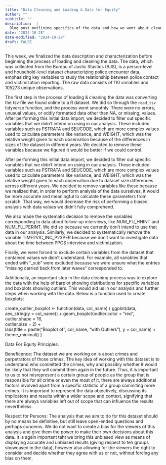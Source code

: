 ```yaml
---
title: "Data Cleaning and Loading & Data for Equity"
author: ""
subtitle: ""
description:  |
  Blog post outlining specifics of the data and how we went about cleaning it, additionally discussing the data for equity principles, as well as related article.
date: "2024-10-28"
date-modified: "2024-10-28"
draft: FALSE
---
```


This week, we finalized the data description and characterization before beginning the process of loading and cleaning the data. The data, which was collected from the Bureau of Justic Stastics (BJS), is a person-level and household-level dataset characterizing police encounter data, emphasizing key variables to study the relationship between police contact and victimization reporting. The raw data consists of 110 variables and 105273 unique observations.

The first step in the process of loading & cleaning the data was converting the tsv file we found online to a R dataset. We did so through the `read_tsv` tidyverse function, and the process went smoothly. There were no errors, unusual values, or oddly formatted data other than NA, or missing, values. After performing this initial data import, we decided to filter out specific variables that we didn't intend on using in our analysis. These included variables such as PSTRATA and SEUCODE, which are more complex values used to calculate parameters like variance, and WEIGHT, which was the relative weight given to each observation because of the differences in sizes of the dataset in different years. We decided to remove these variables because we figured it would be better if we could control.

After performing this initial data import, we decided to filter out specific variables that we didn't intend on using in our analysis. These included variables such as PSTRATA and SEUCODE, which are more complex values used to calculate parameters like variance, and WEIGHT, which was the relative weight given to each observation due to dataset size differences across different years. We decided to remove variables like these because we realized that, in order to perform analysis of the data ourselves, it would be more accurate and meaningful to calculate these parameters from scratch. That way, we would decrease the risk of performing a biased analysis with data values we didn't fully comprehend.

We also made the systematic decision to remove the variables corresponding to data about follow-up interviews, like NUM_FU_HHINT and NUM_FU_PERINT. We did so because we currently don't intend to use that data in our analysis. Similarly, we decided to systematically remove the variable TIME2VIC_INC_P23PER because we don't want to investigate data about the time between PPCS interview and victimization.

Finally, we were forced to exclude certain variables from the dataset that contained values we didn't understand. For example, all variables that ended with "_sub" were excluded because we were unsure what the entries "missing carried back from later waves" corresponded to.

Additionally, an important step in the data cleaning process was to explore the data with the help of barplot showing distributions for specific variables and boxplots showing outliers. This would aid us in our analysis and further steps when working with the data. Below is a function used to create boxplots:

create_outlier_boxplot <- function(data, col_name) {
  ggplot(data, aes_string(y = col_name)) +
    geom_boxplot(outlier.color = "red",   
                 outlier.shape = 16,      
                 outlier.size = 2) +      
    labs(title = paste("Boxplot of", col_name, "with Outliers"),
         y = col_name) +
    theme_minimal()
}

Data For Equity Principles:

Beneficence:
The dataset we are working on is about crimes and perpetrators of those crimes. The key idea of working with this dataset is to understand who committed the crimes, why and possibly whether it would be likely that they will commit them again in the future. Thus, it is important to us to not misrepresent a certain group of people as the group that is responsible for all crime or even the most of it, there are always additional factors involved apart from a specific statistic of a group commiting more crimes. It is important to represent the data objectively, discussing its implicatons and results within a wider scope and context, signifying that there are always variables left out of scope that can influence the results nevertheless. 

Respect for Persons:
The analysis that we aim to do for this dataset should by no means be definitive, but still leave open-ended questions and perhaps concerns. We do not want to create a bias for the viewers of this analysis and give them the power to make their own decisions about this data. It is again important taht we bring this unbiased view as means of displaying accurate and unbiased results (giving respect to teh groups showcased in the data), however also allowing for the viewers the right to consider and decide whether they agree with us or not, without forcing any bias on them. 
